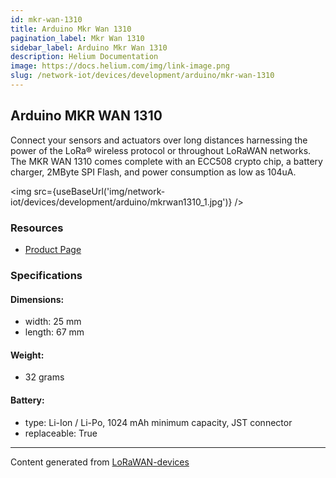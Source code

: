 ```yaml
---
id: mkr-wan-1310
title: Arduino Mkr Wan 1310
pagination_label: Mkr Wan 1310
sidebar_label: Arduino Mkr Wan 1310
description: Helium Documentation
image: https://docs.helium.com/img/link-image.png
slug: /network-iot/devices/development/arduino/mkr-wan-1310
---
```



## Arduino MKR WAN 1310

Connect your sensors and actuators over long distances harnessing the power of the LoRa® wireless
protocol or throughout LoRaWAN networks. The MKR WAN 1310 comes complete with an ECC508 crypto chip,
a battery charger, 2MByte SPI Flash, and power consumption as low as 104uA.

<img src={useBaseUrl('img/network-iot/devices/development/arduino/mkrwan1310_1.jpg')} />

### Resources

- [Product Page](https://store.arduino.cc/mkr-wan-1310)

### Specifications

#### Dimensions:

- width: 25 mm
- length: 67 mm

#### Weight:

- 32 grams

#### Battery:

- type: Li-Ion / Li-Po, 1024 mAh minimum capacity, JST connector
- replaceable: True

---

Content generated from [LoRaWAN-devices](https://github.com/TheThingsNetwork/lorawan-devices)
